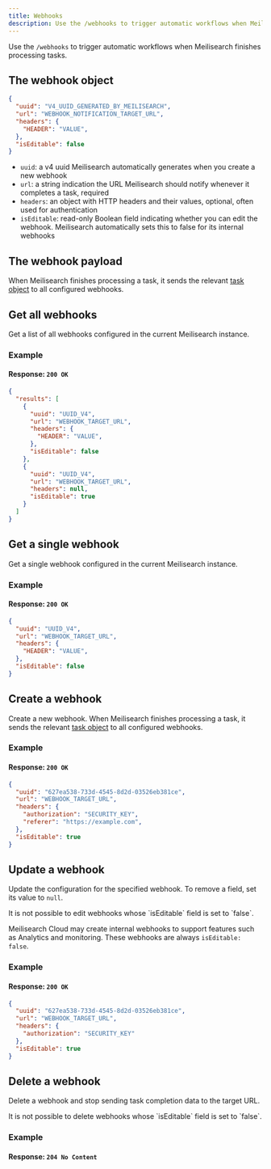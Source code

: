 ```yaml
---
title: Webhooks
description: Use the /webhooks to trigger automatic workflows when Meilisearch finishes processing tasks.
---
```




Use the `/webhooks` to trigger automatic workflows when Meilisearch finishes processing tasks.

## The webhook object

```json
{
  "uuid": "V4_UUID_GENERATED_BY_MEILISEARCH",
  "url": "WEBHOOK_NOTIFICATION_TARGET_URL",
  "headers": {
    "HEADER": "VALUE",
  },
  "isEditable": false
}
```

- `uuid`: a v4 uuid Meilisearch automatically generates when you create a new webhook
- `url`: a string indication the URL Meilisearch should notify whenever it completes a task, required
- `headers`: an object with HTTP headers and their values, optional, often used for authentication
- `isEditable`: read-only Boolean field indicating whether you can edit the webhook. Meilisearch automatically sets this to false for its internal webhooks

## The webhook payload

When Meilisearch finishes processing a task, it sends the relevant [task object](/reference/api/tasks#task-object) to all configured webhooks.

## Get all webhooks

<RouteHighlighter method="GET" path="/webhooks" />

Get a list of all webhooks configured in the current Meilisearch instance.

### Example

<CodeSamplesWebhooksGet1 />

#### Response: `200 OK`

```json
{
  "results": [
    {
      "uuid": "UUID_V4",
      "url": "WEBHOOK_TARGET_URL",
      "headers": {
        "HEADER": "VALUE",
      },
      "isEditable": false
    },
    {
      "uuid": "UUID_V4",
      "url": "WEBHOOK_TARGET_URL",
      "headers": null,
      "isEditable": true
    }
  ]
}
```

## Get a single webhook

<RouteHighlighter method="GET" path="/webhooks/{uuid}" />

Get a single webhook configured in the current Meilisearch instance.

### Example

<CodeSamplesWebhooksGetSingle1 />

#### Response: `200 OK`

```json
{
  "uuid": "UUID_V4",
  "url": "WEBHOOK_TARGET_URL",
  "headers": {
    "HEADER": "VALUE",
  },
  "isEditable": false
}
```

## Create a webhook

<RouteHighlighter method="POST" path="/webhooks" />

Create a new webhook. When Meilisearch finishes processing a task, it sends the relevant [task object](/reference/api/tasks#task-object) to all configured webhooks.

### Example

<CodeSamplesWebhooksPost1 />

#### Response: `200 OK`

```json
{
  "uuid": "627ea538-733d-4545-8d2d-03526eb381ce",
  "url": "WEBHOOK_TARGET_URL",
  "headers": {
    "authorization": "SECURITY_KEY",
    "referer": "https://example.com",
  },
  "isEditable": true
}
```

## Update a webhook

<RouteHighlighter method="PATCH" path="/webhooks/{uuid}" />

Update the configuration for the specified webhook. To remove a field, set its value to `null`.

<Note>
It is not possible to edit webhooks whose `isEditable` field is set to `false`.

Meilisearch Cloud may create internal webhooks to support features such as Analytics and monitoring. These webhooks are always `isEditable: false`.
</Note>

### Example

<CodeSamplesWebhooksPatch1 />

#### Response: `200 OK`

```json
{
  "uuid": "627ea538-733d-4545-8d2d-03526eb381ce",
  "url": "WEBHOOK_TARGET_URL",
  "headers": {
    "authorization": "SECURITY_KEY"
  },
  "isEditable": true
}
```

## Delete a webhook

<RouteHighlighter method="DELETE" path="/webhooks/{uuid}" />

Delete a webhook and stop sending task completion data to the target URL.

<Note>
It is not possible to delete webhooks whose `isEditable` field is set to `false`.
</Note>

### Example

<CodeSamplesWebhooksDelete1 />

#### Response: `204 No Content`
